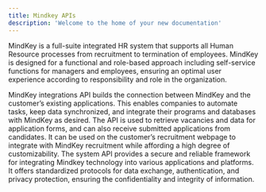 ```yaml
---
title: Mindkey APIs
description: 'Welcome to the home of your new documentation'
---
```


MindKey is a full-suite integrated HR system that supports all Human Resource processes from recruitment to termination of employees. MindKey is designed for a functional and role-based approach including self-service functions for managers and employees, ensuring an optimal user experience according to responsibility and role in the organization.


<CardGroup cols={2}>
  <Card
    title="Integration API"
    icon="rocket"
    href="/integrationapi/integrationapi"
  >
    MindKey integrations API builds the connection between MindKey and the customer’s existing applications. This enables companies to automate tasks, keep data synchronized, and integrate their programs and databases with MindKey as desired.
  </Card>
  <Card
    title="Recruiting API"
    icon="user-plus"
    href="/recruiting/recruitingapi"
  >
    The API is used to retrieve vacancies and data for application forms, and can also receive submitted applications from candidates. It can be used on the customer’s recruitment webpage to integrate with MindKey recruitment while affording a high degree of customizability.
  </Card>
  <Card
    title="System API"
    icon="gears"
    href="/system/systemapi"
  >
    The system API provides a secure and reliable framework for integrating Mindkey technology into various applications and platforms. It offers standardized protocols for data exchange, authentication, and privacy protection, ensuring the confidentiality and integrity of information.
  </Card>
</CardGroup>
